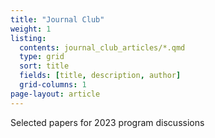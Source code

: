```yaml
---
title: "Journal Club"
weight: 1
listing:
  contents: journal_club_articles/*.qmd
  type: grid
  sort: title
  fields: [title, description, author]
  grid-columns: 1
page-layout: article
---
```


Selected papers for 2023 program discussions
